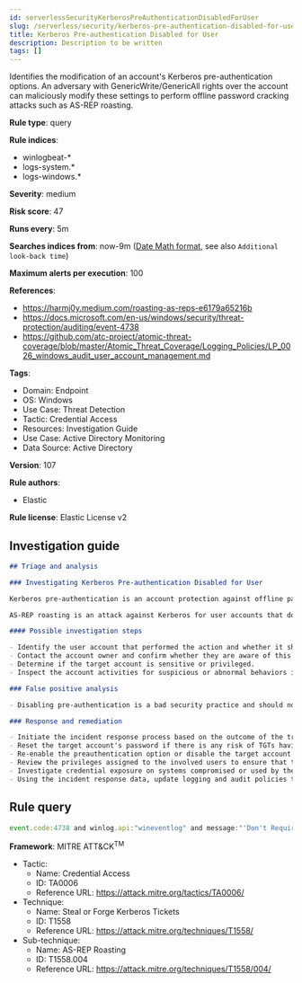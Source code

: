 ```yaml
---
id: serverlessSecurityKerberosPreAuthenticationDisabledForUser
slug: /serverless/security/kerberos-pre-authentication-disabled-for-user
title: Kerberos Pre-authentication Disabled for User
description: Description to be written
tags: []
---
```


<div id="kerberos-pre-authentication-disabled-for-user"></div>

Identifies the modification of an account's Kerberos pre-authentication options. An adversary with GenericWrite/GenericAll rights over the account can maliciously modify these settings to perform offline password cracking attacks such as AS-REP roasting.

**Rule type**: query

**Rule indices**: 

* winlogbeat-*
* logs-system.*
* logs-windows.*

**Severity**: medium

**Risk score**: 47

**Runs every**: 5m

**Searches indices from**: now-9m ([Date Math format](((ref))/common-options.html#date-math), see also <DocLink id="serverlessSecurityRulesUiCreate" section="set-the-rules-schedule">`Additional look-back time`</DocLink>)

**Maximum alerts per execution**: 100

**References**: 

* https://harmj0y.medium.com/roasting-as-reps-e6179a65216b
* https://docs.microsoft.com/en-us/windows/security/threat-protection/auditing/event-4738
* https://github.com/atc-project/atomic-threat-coverage/blob/master/Atomic_Threat_Coverage/Logging_Policies/LP_0026_windows_audit_user_account_management.md

**Tags**: 

* Domain: Endpoint
* OS: Windows
* Use Case: Threat Detection
* Tactic: Credential Access
* Resources: Investigation Guide
* Use Case: Active Directory Monitoring
* Data Source: Active Directory

**Version**: 107

**Rule authors**: 

* Elastic

**Rule license**: Elastic License v2

## Investigation guide

```markdown
## Triage and analysis

### Investigating Kerberos Pre-authentication Disabled for User

Kerberos pre-authentication is an account protection against offline password cracking. When enabled, a user requesting access to a resource initiates communication with the Domain Controller (DC) by sending an Authentication Server Request (AS-REQ) message with a timestamp that is encrypted with the hash of their password. If and only if the DC is able to successfully decrypt the timestamp with the hash of the user’s password, it will then send an Authentication Server Response (AS-REP) message that contains the Ticket Granting Ticket (TGT) to the user. Part of the AS-REP message is signed with the user’s password. Microsoft's security monitoring [recommendations](https://docs.microsoft.com/en-us/windows/security/threat-protection/auditing/event-4738) state that `'Don't Require Preauth' – Enabled` should not be enabled for user accounts because it weakens security for the account’s Kerberos authentication.

AS-REP roasting is an attack against Kerberos for user accounts that do not require pre-authentication, which means that if the target user has pre-authentication disabled, an attacker can request authentication data for it and get a TGT that can be brute-forced offline, similarly to Kerberoasting.

#### Possible investigation steps

- Identify the user account that performed the action and whether it should perform this kind of action.
- Contact the account owner and confirm whether they are aware of this activity.
- Determine if the target account is sensitive or privileged.
- Inspect the account activities for suspicious or abnormal behaviors in the alert timeframe.

### False positive analysis

- Disabling pre-authentication is a bad security practice and should not be allowed in the domain. The security team should map and monitor any potential benign true positives (B-TPs), especially if the target account is privileged.

### Response and remediation

- Initiate the incident response process based on the outcome of the triage.
- Reset the target account's password if there is any risk of TGTs having been retrieved.
- Re-enable the preauthentication option or disable the target account.
- Review the privileges assigned to the involved users to ensure that the least privilege principle is being followed.
- Investigate credential exposure on systems compromised or used by the attacker to ensure all compromised accounts are identified. Reset passwords for these accounts and other potentially compromised credentials, such as email, business systems, and web services.
- Using the incident response data, update logging and audit policies to improve the mean time to detect (MTTD) and the mean time to respond (MTTR).
```

## Rule query

```js
event.code:4738 and winlog.api:"wineventlog" and message:"'Don't Require Preauth' - Enabled"

```

**Framework**: MITRE ATT&CK<sup>TM</sup>

* Tactic:
    * Name: Credential Access
    * ID: TA0006
    * Reference URL: https://attack.mitre.org/tactics/TA0006/
* Technique:
    * Name: Steal or Forge Kerberos Tickets
    * ID: T1558
    * Reference URL: https://attack.mitre.org/techniques/T1558/
* Sub-technique:
    * Name: AS-REP Roasting
    * ID: T1558.004
    * Reference URL: https://attack.mitre.org/techniques/T1558/004/

